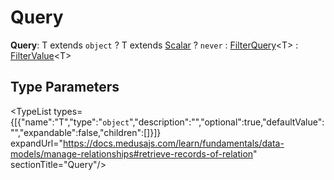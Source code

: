 
# Query

 **Query**: T extends `object` ? T extends [Scalar](../types.Scalar/page.mdx) ? `never` : [FilterQuery](../../DAL/types/types.DAL.FilterQuery/page.mdx)&#60;T&#62; : [FilterValue](../types.FilterValue/page.mdx)&#60;T&#62;

## Type Parameters

<TypeList types={[{"name":"T","type":"`object`","description":"","optional":true,"defaultValue":"","expandable":false,"children":[]}]} expandUrl="https://docs.medusajs.com/learn/fundamentals/data-models/manage-relationships#retrieve-records-of-relation" sectionTitle="Query"/>
